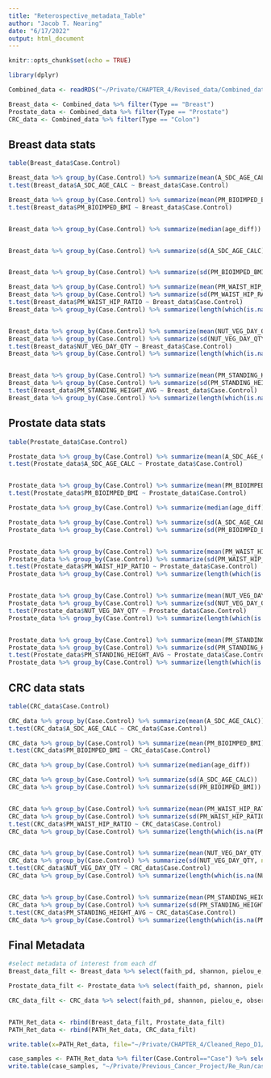 ```yaml
---
title: "Reterospective_metadata_Table"
author: "Jacob T. Nearing"
date: "6/17/2022"
output: html_document
---
```


```r
knitr::opts_chunk$set(echo = TRUE)

library(dplyr)
```

```r

Combined_data <- readRDS("~/Private/CHAPTER_4/Revised_data/Combined_data.RDS")

Breast_data <- Combined_data %>% filter(Type == "Breast")
Prostate_data <- Combined_data %>% filter(Type == "Prostate")
CRC_data <- Combined_data %>% filter(Type == "Colon")
```

## Breast data stats

```r
table(Breast_data$Case.Control)

Breast_data %>% group_by(Case.Control) %>% summarize(mean(A_SDC_AGE_CALC))
t.test(Breast_data$A_SDC_AGE_CALC ~ Breast_data$Case.Control)

Breast_data %>% group_by(Case.Control) %>% summarize(mean(PM_BIOIMPED_BMI))
t.test(Breast_data$PM_BIOIMPED_BMI ~ Breast_data$Case.Control)


Breast_data %>% group_by(Case.Control) %>% summarize(median(age_diff))


Breast_data %>% group_by(Case.Control) %>% summarize(sd(A_SDC_AGE_CALC))


Breast_data %>% group_by(Case.Control) %>% summarize(sd(PM_BIOIMPED_BMI))

Breast_data %>% group_by(Case.Control) %>% summarize(mean(PM_WAIST_HIP_RATIO, na.rm=T))
Breast_data %>% group_by(Case.Control) %>% summarize(sd(PM_WAIST_HIP_RATIO, na.rm=T))
t.test(Breast_data$PM_WAIST_HIP_RATIO ~ Breast_data$Case.Control)
Breast_data %>% group_by(Case.Control) %>% summarize(length(which(is.na(PM_WAIST_HIP_RATIO))))


Breast_data %>% group_by(Case.Control) %>% summarize(mean(NUT_VEG_DAY_QTY, na.rm=T))
Breast_data %>% group_by(Case.Control) %>% summarize(sd(NUT_VEG_DAY_QTY, na.rm=T))
t.test(Breast_data$NUT_VEG_DAY_QTY ~ Breast_data$Case.Control)
Breast_data %>% group_by(Case.Control) %>% summarize(length(which(is.na(NUT_VEG_DAY_QTY))))


Breast_data %>% group_by(Case.Control) %>% summarize(mean(PM_STANDING_HEIGHT_AVG, na.rm=T))
Breast_data %>% group_by(Case.Control) %>% summarize(sd(PM_STANDING_HEIGHT_AVG, na.rm=T))
t.test(Breast_data$PM_STANDING_HEIGHT_AVG ~ Breast_data$Case.Control)
Breast_data %>% group_by(Case.Control) %>% summarize(length(which(is.na(PM_STANDING_HEIGHT_AVG))))
```

## Prostate data stats

```r
table(Prostate_data$Case.Control)

Prostate_data %>% group_by(Case.Control) %>% summarize(mean(A_SDC_AGE_CALC))
t.test(Prostate_data$A_SDC_AGE_CALC ~ Prostate_data$Case.Control)


Prostate_data %>% group_by(Case.Control) %>% summarize(mean(PM_BIOIMPED_BMI))
t.test(Prostate_data$PM_BIOIMPED_BMI ~ Prostate_data$Case.Control)

Prostate_data %>% group_by(Case.Control) %>% summarize(median(age_diff))

Prostate_data %>% group_by(Case.Control) %>% summarize(sd(A_SDC_AGE_CALC))
Prostate_data %>% group_by(Case.Control) %>% summarize(sd(PM_BIOIMPED_BMI))


Prostate_data %>% group_by(Case.Control) %>% summarize(mean(PM_WAIST_HIP_RATIO, na.rm=T))
Prostate_data %>% group_by(Case.Control) %>% summarize(sd(PM_WAIST_HIP_RATIO, na.rm=T))
t.test(Prostate_data$PM_WAIST_HIP_RATIO ~ Prostate_data$Case.Control)
Prostate_data %>% group_by(Case.Control) %>% summarize(length(which(is.na(PM_WAIST_HIP_RATIO))))


Prostate_data %>% group_by(Case.Control) %>% summarize(mean(NUT_VEG_DAY_QTY, na.rm=T))
Prostate_data %>% group_by(Case.Control) %>% summarize(sd(NUT_VEG_DAY_QTY, na.rm=T))
t.test(Prostate_data$NUT_VEG_DAY_QTY ~ Prostate_data$Case.Control)
Prostate_data %>% group_by(Case.Control) %>% summarize(length(which(is.na(NUT_VEG_DAY_QTY))))


Prostate_data %>% group_by(Case.Control) %>% summarize(mean(PM_STANDING_HEIGHT_AVG, na.rm=T))
Prostate_data %>% group_by(Case.Control) %>% summarize(sd(PM_STANDING_HEIGHT_AVG, na.rm=T))
t.test(Prostate_data$PM_STANDING_HEIGHT_AVG ~ Prostate_data$Case.Control)
Prostate_data %>% group_by(Case.Control) %>% summarize(length(which(is.na(PM_STANDING_HEIGHT_AVG))))
```

## CRC data stats

```r
table(CRC_data$Case.Control)

CRC_data %>% group_by(Case.Control) %>% summarize(mean(A_SDC_AGE_CALC))
t.test(CRC_data$A_SDC_AGE_CALC ~ CRC_data$Case.Control)

CRC_data %>% group_by(Case.Control) %>% summarize(mean(PM_BIOIMPED_BMI))
t.test(CRC_data$PM_BIOIMPED_BMI ~ CRC_data$Case.Control)

CRC_data %>% group_by(Case.Control) %>% summarize(median(age_diff))

CRC_data %>% group_by(Case.Control) %>% summarize(sd(A_SDC_AGE_CALC))
CRC_data %>% group_by(Case.Control) %>% summarize(sd(PM_BIOIMPED_BMI))


CRC_data %>% group_by(Case.Control) %>% summarize(mean(PM_WAIST_HIP_RATIO, na.rm=T))
CRC_data %>% group_by(Case.Control) %>% summarize(sd(PM_WAIST_HIP_RATIO, na.rm=T))
t.test(CRC_data$PM_WAIST_HIP_RATIO ~ CRC_data$Case.Control)
CRC_data %>% group_by(Case.Control) %>% summarize(length(which(is.na(PM_WAIST_HIP_RATIO))))


CRC_data %>% group_by(Case.Control) %>% summarize(mean(NUT_VEG_DAY_QTY, na.rm=T))
CRC_data %>% group_by(Case.Control) %>% summarize(sd(NUT_VEG_DAY_QTY, na.rm=T))
t.test(CRC_data$NUT_VEG_DAY_QTY ~ CRC_data$Case.Control)
CRC_data %>% group_by(Case.Control) %>% summarize(length(which(is.na(NUT_VEG_DAY_QTY))))


CRC_data %>% group_by(Case.Control) %>% summarize(mean(PM_STANDING_HEIGHT_AVG, na.rm=T))
CRC_data %>% group_by(Case.Control) %>% summarize(sd(PM_STANDING_HEIGHT_AVG, na.rm=T))
t.test(CRC_data$PM_STANDING_HEIGHT_AVG ~ CRC_data$Case.Control)
CRC_data %>% group_by(Case.Control) %>% summarize(length(which(is.na(PM_STANDING_HEIGHT_AVG))))
```

## Final Metadata

```r
#select metadata of interest from each df
Breast_data_filt <- Breast_data %>% select(faith_pd, shannon, pielou_e, observed_otus, X, Case.Control, age_diff, Type, CaseID, Extraction_Number, A_SDC_GENDER)

Prostate_data_filt <- Prostate_data %>% select(faith_pd, shannon, pielou_e, observed_otus, X, Case.Control, age_diff, Type, CaseID, Extraction_Number, A_SDC_GENDER)

CRC_data_filt <- CRC_data %>% select(faith_pd, shannon, pielou_e, observed_otus, X, Case.Control, age_diff, Type, CaseID, Extraction_Number, A_SDC_GENDER)


PATH_Ret_data <- rbind(Breast_data_filt, Prostate_data_filt)
PATH_Ret_data <- rbind(PATH_Ret_data, CRC_data_filt)

write.table(x=PATH_Ret_data, file="~/Private/CHAPTER_4/Cleaned_Repo_D1/Data/Reterospective/PATH_Ret_metadata.csv", col.names = NA, row.names = T, quote=F, sep=",")

```



```r
case_samples <- PATH_Ret_data %>% filter(Case.Control=="Case") %>% select(X)
write.table(case_samples, "~/Private/Previous_Cancer_Project/Re_Run/case_samps.txt")
```